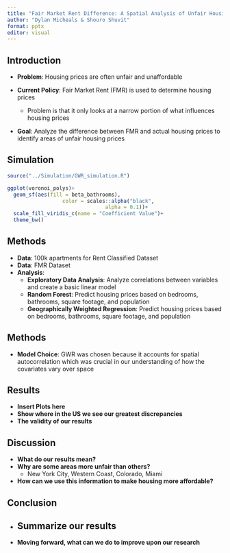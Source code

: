 ```yaml
---
title: "Fair Market Rent Difference: A Spatial Analysis of Unfair Housing Prices"
author: "Dylan Micheals & Shouro Shuvit"
format: pptx
editor: visual
---
```


## Introduction

-   **Problem**: Housing prices are often unfair and unaffordable

-   **Current Policy**: Fair Market Rent (FMR) is used to determine housing prices

    -   Problem is that it only looks at a narrow portion of what influences housing prices

-   **Goal**: Analyze the difference between FMR and actual housing prices to identify areas of unfair housing prices

## Simulation
```r
source("../Simulation/GWR_simulation.R")
```

```r
ggplot(voronoi_polys)+
  geom_sf(aes(fill = beta_bathrooms),
                  color = scales::alpha("black",
                                alpha = 0.1))+
  scale_fill_viridis_c(name = "Coefficient Value")+
  theme_bw()
```

## Methods

-   **Data**: 100k apartments for Rent Classified Dataset
-   **Data**: FMR Dataset
-   **Analysis**:
    -   **Exploratory Data Analysis**: Analyze correlations between variables and create a basic linear model
    -   **Random Forest**: Predict housing prices based on bedrooms, bathrooms, square footage, and population
    -   **Geographically Weighted Regression**: Predict housing prices based on bedrooms, bathrooms, square footage, and population
    
## Methods

-   **Model Choice**: GWR was chosen because it accounts for spatial autocorrelation which was crucial in our understanding of how the covariates vary over space

## Results

-   **Insert Plots here**
-   **Show where in the US we see our greatest discrepancies**
-   **The validity of our results**

## Discussion

-   **What do our results mean?**
-   **Why are some areas more unfair than others?**
    -   New York City, Western Coast, Colorado, Miami
-   **How can we use this information to make housing more affordable?**

## Conclusion

-   

    ## **Summarize our results**

-   **Moving forward, what can we do to improve upon our research**
